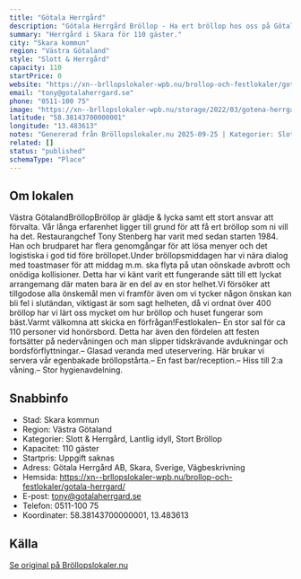 ```yaml
---
title: "Götala Herrgård"
description: "Götala Herrgård Bröllop - Ha ert bröllop hos oss på Götala Herrgård. Se vår fina Bröllopslokal. Skicka gärna en förfrågan så hjälper vi Er!"
summary: "Herrgård i Skara för 110 gäster."
city: "Skara kommun"
region: "Västra Götaland"
style: "Slott & Herrgård"
capacity: 110
startPrice: 0
website: "https://xn--brllopslokaler-wpb.nu/brollop-och-festlokaler/gotala-herrgard/"
email: "tony@gotalaherrgard.se"
phone: "0511-100 75"
image: "https://xn--brllopslokaler-wpb.nu/storage/2022/03/gotena-herrgard-brollopslokal-brollop-skara-vastra-gotaland-2-visningsbild.webp"
latitude: "58.38143700000001"
longitude: "13.483613"
notes: "Genererad från Bröllopslokaler.nu 2025-09-25 | Kategorier: Slott & Herrgård, Lantlig idyll, Stort Bröllop"
related: []
status: "published"
schemaType: "Place"
---
```


## Om lokalen

Västra GötalandBröllopBröllop är glädje & lycka samt ett stort ansvar att förvalta. Vår långa erfarenhet ligger till grund för att få ert bröllop som ni vill ha det. Restaurangchef Tony Stenberg har varit med sedan starten 1984. Han och brudparet har flera genomgångar för att lösa menyer och det logistiska i god tid före bröllopet.Under bröllopsmiddagen har vi nära dialog med toastmaser för att middag m.m. ska flyta på utan oönskade avbrott och onödiga kollisioner. Detta har vi känt varit ett fungerande sätt till ett lyckat arrangemang där maten bara är en del av en stor helhet.Vi försöker att tillgodose alla önskemål men vi framför även om vi tycker någon önskan kan bli fel i slutändan, viktigast är som sagt helheten, då vi ordnat över 400 bröllop har vi lärt oss mycket om hur bröllop och huset fungerar som bäst.Varmt välkomna att skicka en förfrågan!Festlokalen– En stor sal för ca 110 personer vid honörsbord. Detta har även den fördelen att festen fortsätter på nedervåningen och man slipper tidskrävande avdukningar och bordsförflyttningar.– Glasad veranda med uteservering. Här brukar vi servera vår egenbakade bröllopstårta.– En fast bar/reception.– Hiss till 2:a våning.– Stor hygienavdelning.

## Snabbinfo

- Stad: Skara kommun
- Region: Västra Götaland
- Kategorier: Slott & Herrgård, Lantlig idyll, Stort Bröllop
- Kapacitet: 110 gäster
- Startpris: Uppgift saknas
- Adress: Götala Herrgård AB, Skara, Sverige, Vägbeskrivning
- Hemsida: https://xn--brllopslokaler-wpb.nu/brollop-och-festlokaler/gotala-herrgard/
- E-post: tony@gotalaherrgard.se
- Telefon: 0511-100 75
- Koordinater: 58.38143700000001, 13.483613

## Källa

[Se original på Bröllopslokaler.nu](https://xn--brllopslokaler-wpb.nu/brollop-och-festlokaler/gotala-herrgard/)
